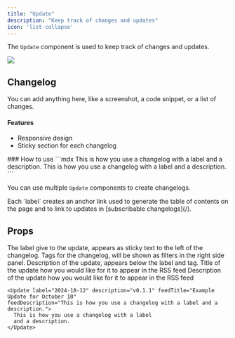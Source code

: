 ```yaml
---
title: "Update"
description: "Keep track of changes and updates"
icon: 'list-collapse'
---
```


The `Update` component is used to keep track of changes and updates.

<Update label="2024-10-12" description="v0.1.1">
  <Frame>
    <img
      className="block"
      src="https://mintlify-assets.b-cdn.net/hero-light.png"
    />
  </Frame>

  ## Changelog

  You can add anything here, like a screenshot, a code snippet, or a list of changes.

  #### Features
  - Responsive design
  - Sticky section for each changelog
</Update>

<Update label="2024-10-11" description="v0.1.0">
  ### How to use 
  ```mdx
  <Update label="2024-10-12" description="v0.1.1">
    This is how you use a changelog with a label 
    and a description.
  </Update>
  <Update label="2024-10-11" description="v0.1.0">
    This is how you use a changelog with a label 
    and a description.
  </Update>
  ```

  You can use multiple `Update` components to create changelogs.
</Update>

<Tip>
  Each `label` creates an anchor link used to generate the table of contents on the page and to link to updates in [subscribable changelogs](/).
</Tip>

## Props

<ResponseField name="label" type="string" required>
  The label give to the update, appears as sticky text to the left of the changelog.
</ResponseField>

<ResponseField name="tags" type="string[]">
  Tags for the changelog, will be shown as filters in the right side panel.
</ResponseField>

<ResponseField name="description" type="string">
  Description of the update, appears below the label and tag.
</ResponseField>

<ResponseField name="feedTitle" type="string">
  Title of the update how you would like for it to appear in the RSS feed
</ResponseField>

<ResponseField name="feedDescription" type="string">
  Description of the update how you would like for it to appear in the RSS feed
</ResponseField>


<RequestExample>

```mdx Update Example
<Update label="2024-10-12" description="v0.1.1" feedTitle="Example Update for October 10"
feedDescription="This is how you use a changelog with a label and a description.">
  This is how you use a changelog with a label 
  and a description.
</Update>
```

</RequestExample>
